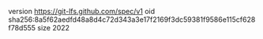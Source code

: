 version https://git-lfs.github.com/spec/v1
oid sha256:8a5f62aedfd48a8d4c72d343a3e17f2169f3dc59381f9586e115cf628f78d555
size 2022
